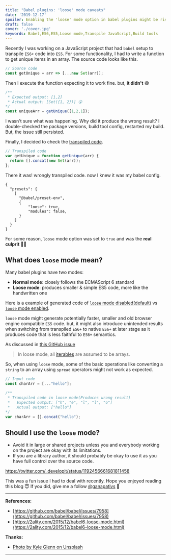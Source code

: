 ```yaml
---
title: "Babel plugins: 'loose' mode caveats"
date: '2019-12-17'
spoiler: Enabling the 'loose' mode option in babel plugins might be risky?
draft: false
cover: './cover.jpg'
keywords: Babel,ES6,ES5,Loose mode,Transpile JavaScript,Build tools
---
```


Recently I was working on a JavaScript project that had `babel` setup to
transpile `ES6+` code into `ES5`. For some functionality, I had to write a function
to get unique items in an array. The source code looks like this.

```js
// Source code
const getUnique = arr => [...new Set(arr)];
```

Then I execute the function expecting it to work fine. but, **it didn't** 😅

```js
/**
 * Expected output: [1,2]
 * Actual output: [Set({1, 2})] 😮
*/
const uniqueArr = getUnique([1,2,1]);
```

I wasn't sure what was happening. Why did it produce the wrong result?
I double-checked the package versions, build tool config, restarted my build.
But, the issue still persisted.

Finally, I decided to check the [transpiled code][set transpile].

```js
// Transpiled code
var getUnique = function getUnique(arr) {
  return [].concat(new Set(arr));
};
```

There it was! wrongly transpiled code. now I knew it was my babel config.

```json{6}
{
  "presets": {
    [
      "@babel/preset-env",
      {
          "loose": true,
          "modules": false,
      }
    ]
  }
}
```

For some reason, `loose` mode option was set to `true` and was the **real culprit** 🙆‍♂️

## What does `loose` mode mean?

Many babel plugins have two modes:

- **Normal mode**: closely follows the ECMAScript 6 standard
- **Loose mode**: produces smaller & simple ES5 code, more like the handwritten one

Here is a example of generated code of [`loose` mode disabled(default)][loose mode disabled] vs
[`loose` mode enabled][loose mode enabled].

`loose` mode might generate potentially faster, smaller and old browser engine compatible `ES5` code. but,
it might also introduce unintended results when switching from transpiled `ES6+` to native `ES6+` at
later stage as it produces code that is less faithful to `ES6+` semantics.

As discussed in [this GitHub issue][github issue]

> In loose mode, all [iterables](https://javascript.info/iterable) are assumed to be arrays.

So, when using `loose` mode, some of the basic operations like converting a `string`
to an array using `spread` operators might not work as expected.

```js
// Input code
const charArr = [..."hello"];

/**
 * Transpiled code in loose mode(Produces wrong result)
 *   Expected output: ["h", "e", "l", "l", "o"]
 *   Actual output: ["hello"]
*/
var charArr = [].concat("hello");
```

## Should I use the `loose` mode?

- Avoid it in large or shared projects unless you and everybody working on the project are okay with its limitations.
- If you are a library author, it should probably be okay to use it as you have full control over the source code.

https://twitter.com/_developit/status/1192456661681811458

This was a fun issue I had to deal with recently. Hope you enjoyed reading this blog 😇
If you did, give me a follow [@ganapativs](https://twitter.com/ganapativs) 🙌

[github issue]: https://github.com/babel/babel/issues/7958#issuecomment-389916364
[set transpile]: https://babeljs.io/en/repl#?browsers=&build=&builtIns=false&spec=false&loose=true&code_lz=MYewdgzgLgBA5gUygVTASwI4FcEwLwwCGATsfgHwwDaAdHWAgO4wDKSAFCcQJQC6A3EA&debug=false&forceAllTransforms=false&shippedProposals=false&circleciRepo=&evaluate=false&fileSize=false&timeTravel=false&sourceType=module&lineWrap=true&presets=env&prettier=false&targets=&version=7.7.4&externalPlugins=
[loose mode disabled]: https://babeljs.io/en/repl#?browsers=&build=&builtIns=false&spec=false&loose=false&code_lz=MYewdgzgLgBAtgUwE4HMEEElIIYE8IwC8MAFNlgIwA0M5SATAJREB8MA2gHTd3Uzec69ALoBuIA&debug=false&forceAllTransforms=false&shippedProposals=false&circleciRepo=&evaluate=false&fileSize=false&timeTravel=false&sourceType=module&lineWrap=true&presets=env&prettier=false&targets=&version=7.7.4&externalPlugins=
[loose mode enabled]: https://babeljs.io/en/repl#?browsers=&build=&builtIns=false&spec=false&loose=true&code_lz=MYewdgzgLgBAtgUwE4HMEEElIIYE8IwC8MAFNlgIwA0M5SATAJREB8MA2gHTd3Uzec69ALoBuIA&debug=false&forceAllTransforms=false&shippedProposals=false&circleciRepo=&evaluate=false&fileSize=false&timeTravel=false&sourceType=module&lineWrap=true&presets=env&prettier=false&targets=&version=7.7.4&externalPlugins=

---

**References:**

- [https://github.com/babel/babel/issues/7958](https://github.com/babel/babel/issues/7958)
- [https://2ality.com/2015/12/babel6-loose-mode.html](https://2ality.com/2015/12/babel6-loose-mode.html)

**Thanks:**

- [Photo by Kyle Glenn on Unsplash](https://unsplash.com/photos/IFLgWYlT2fI)

---
